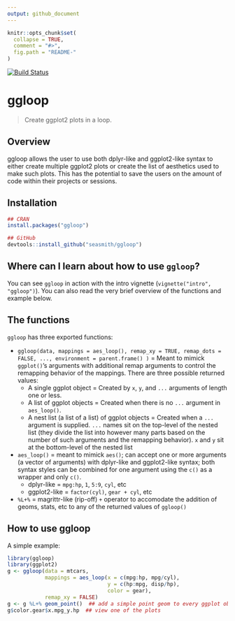 ```yaml
---
output: github_document
---
```


```r
knitr::opts_chunk$set(
  collapse = TRUE,
  comment = "#>",
  fig.path = "README-"
)
```

[![Build Status](https://travis-ci.org/seasmith/ggloop.svg?branch=master)](https://travis-ci.org/seasmith/ggloop)

# ggloop

> Create ggplot2 plots in a loop.

## Overview
ggloop allows the user to use both dplyr-like and ggplot2-like syntax to either create multiple ggplot2 plots or create the list of aesthetics used to make such plots. This has the potential to save the users on the amount of code within their projects or sessions.

## Installation
```r
## CRAN
install.packages("ggloop")

## GitHub
devtools::install_github("seasmith/ggloop")  
```

## Where can I learn about how to use `ggloop`?
You can see `ggloop` in action with the intro vignette (`vignette("intro", "ggloop")`). You can also read the very brief overview of the functions and example below.

## The functions

`ggloop` has three exported functions: 

* `ggloop(data, mappings = aes_loop(), remap_xy = TRUE, remap_dots = FALSE, ..., environment = parent.frame() )` = Meant to mimick `ggplot()`'s arguments with additional remap arguments to control the remapping behavior of the mappings. There are three possible returned values:
	* A single ggplot object = Created by `x`, `y`, and `...` arguments of length one or less.
	* A list of ggplot objects = Created when there is no `...` argument in `aes_loop()`.
	* A nest list (a list of a list) of ggplot objects = Created when a `...` argument is supplied. `...` names sit on the top-level of the nested list (they divide the list into however many parts based on the number of such arguments and the remapping behavior). `x` and `y` sit at the bottom-level of the nested list
* `aes_loop()` = meant to mimick `aes()`; can accept one or more arguments (a vector of arguments) with dplyr-like and ggplot2-like syntax; both syntax styles can be combined for one argument using the `c()` as a wrapper and only `c()`.
	* dplyr-like = `mpg:hp`, `1`, `5:9`, `cyl`, etc
	* ggplot2-like = `factor(cyl)`, `gear + cyl`, etc
* `%L+%` = magrittr-like (rip-off) `+` operator to accomodate the addition of geoms, stats, etc to any of the returned values of `ggloop()`

## How to use ggloop

A simple example:  
```r
library(ggloop)
library(ggplot2)
g <- ggloop(data = mtcars, 
            mappings = aes_loop(x = c(mpg:hp, mpg/cyl), 
                                y = c(hp:mpg, disp/hp),
                                color = gear), 
            remap_xy = FALSE)
g <- g %L+% geom_point()  ## add a simple point geom to every ggplot object
g$color.gear$x.mpg_y.hp  ## view one of the plots
```
